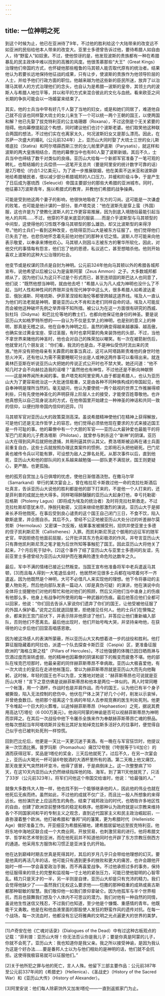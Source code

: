```yaml
---
---
---
```

title: 一位神明之死
---




到这个时候为止，他已在亚洲待了9年，不过他的胜利给这个大陆带来的改变远不如亚洲的民俗给他本人带来的改变大。亚里士多德曾告诉过他，要待希腊人如自由人，待“野蛮人”如奴隶。不过，使他惊讶的是，他发现波斯的贵族都有一种在希腊暴乱的民主政体中难以找到的高雅的风度。他很羡慕那些“大王”（Great Kings）治理他们帝国的方式，也怀疑他那些粗鲁的马其顿人能否取代原有的统治者。结果他认为若要长远地保持他征战的成果，只有让步，使波斯的贵族作为他领导阶层的人士，并给予他们行政方面的职位。他越来越为他这些新的臣民所迷，放弃了以治理马其顿人的方式治理他们的念头，也自认为是希腊—波斯的皇帝，其领土内的波斯人与希腊人地位平等，并以和平的方式来混合彼此的文化与血统。看来欧亚之间长期的争执可能会以一场婚宴来结束了。

其实，他的士兵当中早有好几千人娶了当地的妇女，或是和她们同居了，难道他自己就不应该也同样娶大琉士的女儿来生下一个可以统一两个王朝的国王，以使两国和解？他已先娶了拔克特利亚的公主珞珊娜（Roxana），不过这倒是个无关紧要的阻碍。他向幕僚提起这个构想，同时建议他们也讨个波斯老婆。他们取笑他这种联合两国的想法，不过他们实在也离家太久，何况波斯妇女又是那么漂亮。因此，在苏萨一次盛大的婚礼（公元前324年）上，亚历山大同时娶了大琉士三世的女儿斯塔底拉（Statira）和阿尔塔薛西斯三世的女儿帕里萨底斯（Parysatis），就这样和波斯的两大皇族相结合，而他的幕僚当中也有80人娶了波斯新娘。其后不久，士兵当中也缔结了数千对类似的良缘。亚历山大给每一个新郎军官准备了一笔可观的聘礼，也帮结婚的士兵偿债——这笔开支总共（要是阿里安的统计数字可靠的话）是2万塔伦（约合1.2亿美元）。为了进一步推展联姻，他在美索不达米亚和波斯辟地给希腊殖民者，借以减少部分希腊城邦的人口压力，并缓和阶级斗争，于是产生了日后成为塞琉西（Seleucid）帝国主要部分的那些大希腊的亚洲城市。同时，他征募3万波斯青年，施以希腊式的教育，并教他们希腊的战争操典。

可能是受到他这两个妻子的影响，他很快地吸收了东方的习尚。这可能是一次谦虚的败笔，也可能是他计谋的一部分。普卢塔克说：“他在波斯先是穿上蛮（外国）服，这也许是为了使教化波斯人的工作更容易推展，因为到底入境随俗最能引起当地人的共鸣……不过，他穿的不是米底亚的服装……而是介乎波斯型与马其顿型的中间型，这使得他的习性既不像马其顿型的那么雄劲，却又比波斯型的来得浮夸。”他的士兵们一看到这种改变，也晓得亚历山大是被东方征服了。他们觉得他们已失去了他，也悲伤地怀念着先前他对他们的那种关切之情。波斯人尽可能来向他表示敬爱，以奉承来博他欢心。马其顿人则因斗志被东方的奢华所软化，因此，对他交代的事情每有怨言，他们忘了他的恩德，私议逃亡，甚至想暗杀他。他则开始喜欢上波斯的这种大公治理的社会。

他变节或是权谋的顶点是自封为神明。公元前324年他向马其顿以外的希腊各城邦宣布，说他希望以后被公认为是宙斯阿蒙（Zeus Ammon）之子。大多数城邦都顺从了，因为他们认为这只不过是个形式而已，甚至连顽固的斯巴达人也同意了，他们说：“既然他想当神明，就由他去吧！”希腊人认为凡人成为神明也没什么了不起，当时人性和神性间的界限并没有现代神学中这么大，很多希腊人如希波达麦亚、俄狄浦斯、阿喀琉斯、伊菲革涅娅和海伦等都曾跨越这道界线。埃及人一直认为他们的法老就是神明，要是亚历山大不肯和法老们同样自命的话，埃及人可能反而会被他这种破坏先例之举弄得不知所措。被公认为在这一方面很有研究的西威、狄杜玛（Didyma）和巴比伦等地的教士们，也都向他保证他身份的神圣。要是说亚历山大如格罗特所想的——自认为不仅是玄学上的神明，也是别的意义上的神明，那真是无稽之谈。他在自奉为神明之后，虽然的确变得越来越暴躁、越高傲，也确实坐过黄金宝座、穿过圣服，有时也拿阿蒙的角来装饰他的头部，不过，当他不拿世界来赌他的神圣时，他也会对自己的殊荣加以嘲笑。有一次在被箭射伤后，他就曾对几个朋友说：“你们看，我流的也是血，不是神仙受伤时流出来的灵液。”他并没有把他母亲有关霹雳的故事当真过，这可从阿塔路斯责难他的身世时他怒火冲天，还有他认为需不需要睡眠可分出是人或神这两件事可以看得出来。就连奥林匹亚斯在听说亚历山大把她的传说正式公开时也不禁大笑。她还问道：“他不知几时才会不向赫拉造我的谣哩？”虽然他也有神性，不过他还是不断向神献祭——这是神界闻所未闻的事。普卢塔克和阿里安两人由于都是希腊人，也认为亚历山大为了更容易统治这一大批迷信极重，又是由各种不同种族构成的帝国起见，他自奉神明是理所当然的。毫无疑问，他认为要使统一两个敌视的世界工作推展得顺利些，只有先使他神圣化的声明获得上阶层人士的接受，才能使百姓尊敬他。也许他真想先以自己现身说法的方式，在他帝国里开始建立一种神圣的神话和共同一致的信仰，以便扫除帝国内信仰的迥异。[1]

马其顿军官对亚历山大的政策莫测高深。虽说希腊精神使他们在精神上获得解放，可是他们还是无法作哲学上的容忍，他们觉得必须依他现在要求的方式来接近国王是一件可耻的事。他的幕僚中有一个大胆的军官——亚历山大最钟爱也最能干的将军巴门尼奥的儿子费洛塔斯（Philotas），就曾参与刺杀这个“新神”的阴谋。亚历山大在得到风声后就把他逮捕，并用刑逼其供认其父。费洛塔斯被迫再在诸士兵面前重复自白，这些士兵就按照办理这类案件的惯例，立即用石头把他砸死。巴门尼奥也被传令兵以可能有罪，可设想为敌人之罪名处死。从那次事件以后，直到他死，亚历山大和他的部队间的关系越来越勉强——部队更不满现状，国王则更疑心，更严酷，也更孤独。

他的孤芳自赏加上与日俱增的忧虑，使他日渐借酒浇愁。在撒马尔罕（Samarkand）举行的某次宴会上，曾在格拉尼卡斯救过他一命的克拉杜斯酒后吐真言，告诉亚历山大说他的胜利都是他的部下打来的，不是他一个人打来的，还是菲利普的成就比他大得多。同样喝得醉醺醺的亚历山大起身打他，幸亏托勒密·拉格斯（Ptolemy Lagus）（即将成为埃及的统治者）及时将克拉杜斯救走。不过克拉杜斯却意犹未尽，挣脱托勒密，又回来继续他那激烈的演说。亚历山大于是掷来长矛将他戮死。在事后受到良心谴责的这个国王自己闭门三日，不食不饮，陷入歇斯底里，并企图自杀。其后不久，曾经不公正地被亚历山大处分过的听差赫尔莫劳斯（Hermolaus）又密谋一次反叛，结果事发被捕受刑，招供并使亚里士多德的侄子凯利斯尼茨（Callisthenes）入罪。而凯利斯尼茨这个御用的远征军的随军史官，早因拒绝在他面前屈服，公开批评其东方色彩极浓的作风，并夸言亚历山大只有靠他凯利斯尼茨之笔才能为后世所知等事触犯了国王。因此亚历山大将他关了起来，7个月后死于狱中。[2]这个事件了结了亚历山大与亚里士多德间的友谊，先前亚里士多德曾经为亚历山大辩护而在雅典险遭生命危险达数年之久。

最后，军中不满的情绪已接近公然叛变。当国王宣布他准备将军中老兵遣返马其顿，[3]而且每人得到一大笔退伍金时，他居然听见很多士兵都在咕哝着何不一齐遣返，因为他既然是个神明，大可不必借凡人来实现他的理想。他下令将暴动的主要人物处死，然后他向部队发表一篇动人（却是真伪可疑）的演讲，他在演说中向全体将士提醒他们对他的帮忙和他对他们的照顾，然后又问他们当中谁身上的伤痕有他那么多，他身上有战争时所使用的每一种武器的伤痕。最后他答应他们全都可以回家，他说：“你们回去告诉人家说你们遗弃了你们的国王，让他受被他征服了的外国人保护着。”说完之后就退回屋里，拒绝接见任何人。他的士兵们在懊悔之余，都来到王宫门前伏下，并表示除非他原谅了他们，并答应让他们重新编入部队，否则他们不愿离去。最后他出现时，他们开始号啕大哭，并坚持亲吻他，在获得他的让步后他们回营高唱感恩歌。

因为被这场感人的表演所蒙蔽，所以亚历山大又构想着进一步的战役和胜利。他打算征服隐藏着的阿拉伯，派遣一个队去探查卡斯匹亚（Caspia）区，更准备征服欧洲的“海格立斯之桂”（Pillars of Hercules）。不过他强健的体魄已因日晒雨淋与饮酒过度而渐转虚弱，他的精神也因幕僚的阴谋和部下的叛变而疲惫不堪。他的部队在埃克巴坦那时，他最亲密的同伴赫菲斯蒂昂不幸病故。亚历山大极喜爱他，有一次大琉士的皇后在走进他帐篷后，曾以为赫菲斯蒂昂就是亚历山大而先向他鞠躬，这时候，年轻的国王也不以为意，文雅地对她说：“赫菲斯蒂昂也可说就是亚历山大呀！”言下之意仿佛是说赫菲斯蒂昂和他本是两位一体似的。两人时常同睡一个帐篷，用一个酒杯，作战时也是并肩作战。而今的国王，认为他已有半个身子被撕毁，陷入无法控制的悲伤中。他伏在尸体上哭了好几个小时，削发以示哀悼，并曾绝食数日。他把那个擅离这个生病的年轻人去参观竞赛的医生判处死刑。他更下令堆起一个巨大的火葬堆，以追悼赫菲斯蒂昂（Hephaestion）之死，据说其费用高达1万塔伦（6 000万美元）。他询问阿蒙的神谕是否可以视赫菲斯蒂昂为神明而崇拜之。在其后一次战役中他下令屠杀全族来作为奉献赫菲斯蒂昂亡魂的祭品。他每次想起当年阿喀琉斯并没有比其好友帕绰克拉斯多活好久的往事时，便觉得自己似乎也已被判处死刑一样惊慌。

回到巴比伦后，他更是一天比一天更沉迷于美酒。有一晚在与军官狂饮时，他提议来一次饮酒比赛。普罗玛斯（Promaohus）痛饮12夸脱（1夸脱等于1/4加仑）的酒而获得冠军，奖品是1塔伦的奖金，三天后他就死了。过后不久，在另一次宴会上，亚历山大喝光一杯可装6夸脱酒的大酒杯里所有的酒。第二天晚上他又痛饮，那天夜里天气突然转坏变冷，他得了感冒，于是病倒床上。这一次整整病了10天，在这10天内亚历山大仍然继续指挥他的陆、海军。到了第11天他就死了，只活了33岁（公元前323年）。将军们问他这个帝国交给谁时，他说：“给最强的人。”

就像大多数伟大人物一样，他也找不到一个能够继承他的人，因此他的伟业也就在他死后无疾而终。虽然如此，不过他的成就不仅广泛，而且比一般人所想象的来得远长。他扮演历史上应运而生的角色，结束了城邦政治的时代，也牺牲许多地区性的自由，创建了欧洲空前整体性的稳定和秩序。他那种认为政府就是以宗教来维持各个不同国家间和平的专制主义之观念，直到近代国家主义和民主政治崛起前，一直弥漫着整个欧洲。他打破希腊和“番邦”间的藩篱，更为希腊时代（Hellenistic Age）做好准备工作。开亚细亚为希腊拓殖地，建希腊居留地远至拔克特利亚。他将东地中海地区联合成一个大商业网，开放贸易，也刺激贸易的进行。他将希腊文学、哲学和艺术带到亚洲，而在他死前并不知道他同时也开辟了东方宗教压倒西方的通道。他采用东方服饰和习惯正是亚洲复仇的开始。

他在达到巅峰时期去世真是死得其时，其后的岁月几乎只会带给他理想的幻灭。要是他真的再活几年的话，他可能只有遇到更多的挫败和更大的痛苦，也许会跟他开始时一样——学会喜爱政治手腕，而不再喜爱战争。不过他承担过多的事务，保持他征服得来的领土的完整和监视每一寸土地的紧张压力，可能已使他聪明的心智零乱。精力只是天才的一半，另一半则是自律，亚历山大却是只有充沛的精力。我们会觉得他缺少了——虽然我们无权这么要求他——恺撒的那种稳重的成熟或奥古斯都那种聪敏的智慧。我们敬仰他一如我们景仰拿破仑。因为他孤军与半个世界相抗，而且也鼓舞我们想及个人体内不可思议的潜力。我们对他有一种自然的同情，虽说他生性迷信又残忍，不过我们也知道，至少他是个慷慨、重感情的青年。他既能干又勇敢。他是在和他血液里面的那股使人发狂的野蛮作风的遗传对抗。在每一个战场，每一次流血时，他都没有忘记将雅典的文明之光点遍更大的世界的美梦。



* * *



[1]卢奇安在他《亡魂对话录》（Dialogues of the Dead）中有过这种古板观点的记载：“菲利普：亚历山大呀！你无法否认你是我儿子；要是你真是阿蒙的儿子，你就不会死了。亚历山大：我也知道你是我父亲。我之所以接受神谕，是因为我认为这是个好办法……要是番邦人士以为与他们相处的是神明的话，他们就不会抗拒。这使得我极容易就可以征服他们。”

[2]关于他所犯之罪与他的死亡，言人人殊。他留下三部主要作品：公元前387年至公元前337年间的《希腊史》（Hellenica）、《圣战史》（History of the Sacred War）和《亚历山大传》（History of Alexander）。

[3]阿里安说：他们每人除薪饷外又加发l塔伦——一直到返抵家门为止。
